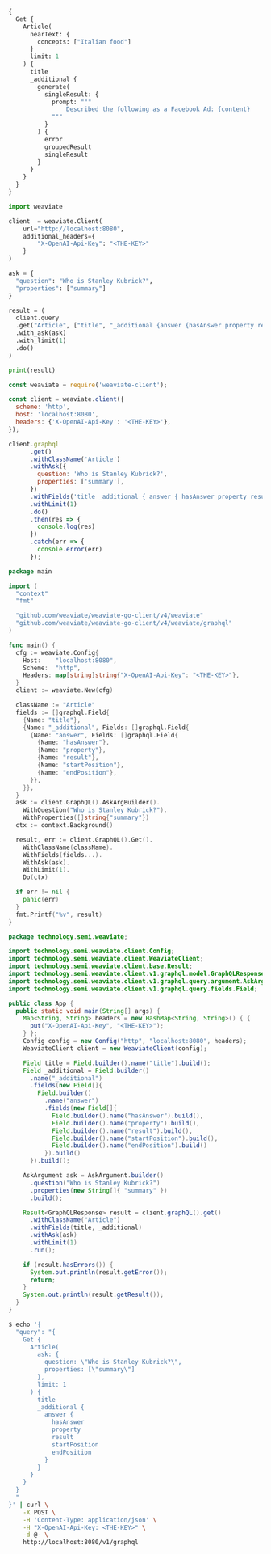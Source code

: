 
<Tabs groupId="languages">
<TabItem value="graphql" label="GraphQL">

```graphql
{
  Get {
    Article(
      nearText: {
        concepts: ["Italian food"]
      }
      limit: 1
    ) {
      title
      _additional {
        generate(
          singleResult: {
            prompt: """
            	Described the following as a Facebook Ad: {content}
            """
          }
        ) {
          error
          groupedResult
          singleResult
        } 
      }
    }
  }
}
```

</TabItem>
<TabItem value="py" label="Python">

```python
import weaviate

client  = weaviate.Client(
    url="http://localhost:8080",
    additional_headers={
        "X-OpenAI-Api-Key": "<THE-KEY>"
    }
)

ask = {
  "question": "Who is Stanley Kubrick?",
  "properties": ["summary"]
}

result = (
  client.query
  .get("Article", ["title", "_additional {answer {hasAnswer property result startPosition endPosition} }"])
  .with_ask(ask)
  .with_limit(1)
  .do()
)

print(result)
```

</TabItem>
<TabItem value="js" label="JavaScript">

```js
const weaviate = require('weaviate-client');

const client = weaviate.client({
  scheme: 'http',
  host: 'localhost:8080',
  headers: {'X-OpenAI-Api-Key': '<THE-KEY>'},
});

client.graphql
      .get()
      .withClassName('Article')
      .withAsk({
        question: 'Who is Stanley Kubrick?',
        properties: ['summary'],
      })
      .withFields('title _additional { answer { hasAnswer property result startPosition endPosition } }')
      .withLimit(1)
      .do()
      .then(res => {
        console.log(res)
      })
      .catch(err => {
        console.error(err)
      });
```

</TabItem>
<TabItem value="go" label="Go">

```go
package main

import (
  "context"
  "fmt"

  "github.com/weaviate/weaviate-go-client/v4/weaviate"
  "github.com/weaviate/weaviate-go-client/v4/weaviate/graphql"
)

func main() {
  cfg := weaviate.Config{
    Host:    "localhost:8080",
    Scheme:  "http",
    Headers: map[string]string{"X-OpenAI-Api-Key": "<THE-KEY>"},
  }
  client := weaviate.New(cfg)

  className := "Article"
  fields := []graphql.Field{
    {Name: "title"},
    {Name: "_additional", Fields: []graphql.Field{
      {Name: "answer", Fields: []graphql.Field{
        {Name: "hasAnswer"},
        {Name: "property"},
        {Name: "result"},
        {Name: "startPosition"},
        {Name: "endPosition"},
      }},
    }},
  }
  ask := client.GraphQL().AskArgBuilder().
    WithQuestion("Who is Stanley Kubrick?").
    WithProperties([]string{"summary"})
  ctx := context.Background()

  result, err := client.GraphQL().Get().
    WithClassName(className).
    WithFields(fields...).
    WithAsk(ask).
    WithLimit(1).
    Do(ctx)

  if err != nil {
    panic(err)
  }
  fmt.Printf("%v", result)
}
```

</TabItem>
<TabItem value="java" label="Java">

```java
package technology.semi.weaviate;

import technology.semi.weaviate.client.Config;
import technology.semi.weaviate.client.WeaviateClient;
import technology.semi.weaviate.client.base.Result;
import technology.semi.weaviate.client.v1.graphql.model.GraphQLResponse;
import technology.semi.weaviate.client.v1.graphql.query.argument.AskArgument;
import technology.semi.weaviate.client.v1.graphql.query.fields.Field;

public class App {
  public static void main(String[] args) {
    Map<String, String> headers = new HashMap<String, String>() { {
      put("X-OpenAI-Api-Key", "<THE-KEY>");
    } };
    Config config = new Config("http", "localhost:8080", headers);
    WeaviateClient client = new WeaviateClient(config);

    Field title = Field.builder().name("title").build();
    Field _additional = Field.builder()
      .name("_additional")
      .fields(new Field[]{
        Field.builder()
          .name("answer")
          .fields(new Field[]{
            Field.builder().name("hasAnswer").build(),
            Field.builder().name("property").build(),
            Field.builder().name("result").build(),
            Field.builder().name("startPosition").build(),
            Field.builder().name("endPosition").build()
          }).build()
      }).build();

    AskArgument ask = AskArgument.builder()
      .question("Who is Stanley Kubrick?")
      .properties(new String[]{ "summary" })
      .build();

    Result<GraphQLResponse> result = client.graphQL().get()
      .withClassName("Article")
      .withFields(title, _additional)
      .withAsk(ask)
      .withLimit(1)
      .run();

    if (result.hasErrors()) {
      System.out.println(result.getError());
      return;
    }
    System.out.println(result.getResult());
  }
}
```

</TabItem>
<TabItem value="curl" label="Curl">

```bash
$ echo '{
  "query": "{
    Get {
      Article(
        ask: {
          question: \"Who is Stanley Kubrick?\",
          properties: [\"summary\"]
        },
        limit: 1
      ) {
        title
        _additional {
          answer {
            hasAnswer
            property
            result
            startPosition
            endPosition
          }
        }
      }
    }
  }
  "
}' | curl \
    -X POST \
    -H 'Content-Type: application/json' \
    -H "X-OpenAI-Api-Key: <THE-KEY>" \
    -d @- \
    http://localhost:8080/v1/graphql
```

</TabItem>
</Tabs>